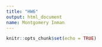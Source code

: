 ```yaml
---
title: "HW6"
output: html_document
name: Montgomery Inman
---
```


```r
knitr::opts_chunk$set(echo = TRUE)
```


